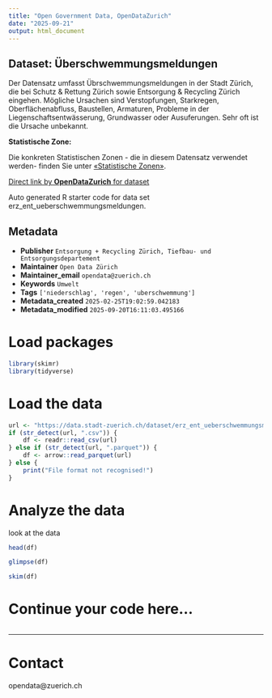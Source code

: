```yaml
---
title: "Open Government Data, OpenDataZurich"
date: "2025-09-21"
output: html_document
---
```


## Dataset: Überschwemmungsmeldungen

Der Datensatz umfasst Übrschwemmungsmeldungen in der Stadt Zürich, die bei Schutz & Rettung Zürich sowie Entsorgung & Recycling Zürich eingehen. Mögliche Ursachen sind Verstopfungen, Starkregen, Oberflächenabfluss, Baustellen, Armaturen, Probleme in der Liegenschaftsentwässerung, Grundwasser oder Ausuferungen. Sehr oft ist die Ursache unbekannt.

**Statistische Zone:**

Die konkreten Statistischen Zonen - die in diesem Datensatz verwendet werden-  finden  Sie unter [«Statistische Zonen»](https://data.stadt-zuerich.ch/dataset/geo_statistische_zonen).



[Direct link by **OpenDataZurich** for dataset](https://data.stadt-zuerich.ch/dataset/erz_ent_ueberschwemmungsmeldungen)

Auto generated R starter code for data set erz_ent_ueberschwemmungsmeldungen.

## Metadata

- **Publisher** `Entsorgung + Recycling Zürich, Tiefbau- und Entsorgungsdepartement`
- **Maintainer** `Open Data Zürich`
- **Maintainer_email** `opendata@zuerich.ch`
- **Keywords** `Umwelt`
- **Tags** `['niederschlag', 'regen', 'uberschwemmung']`
- **Metadata_created** `2025-02-25T19:02:59.042183`
- **Metadata_modified** `2025-09-20T16:11:03.495166`


# Load packages

```r
library(skimr)
library(tidyverse)
```

# Load the data

```r
url <- "https://data.stadt-zuerich.ch/dataset/erz_ent_ueberschwemmungsmeldungen/download/ent_ueberschwemmungsmeldungen.csv"
if (str_detect(url, ".csv")) {
    df <- readr::read_csv(url)
} else if (str_detect(url, ".parquet")) {
    df <- arrow::read_parquet(url)
} else {
    print("File format not recognised!")
}
```

# Analyze the data

look at the data
```r
head(df)
```

```r
glimpse(df)
```

```r
skim(df)
```

# Continue your code here...

```r

```

------------------------------------------------------------------------

# Contact

opendata@zuerich.ch
